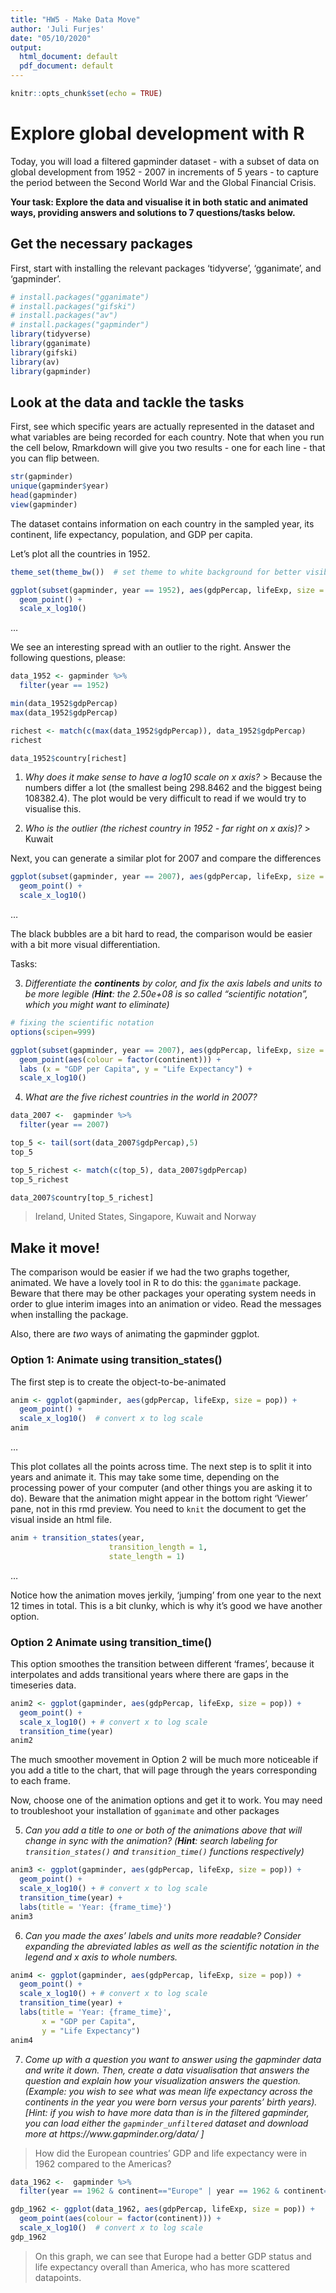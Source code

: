 ```yaml
---
title: "HW5 - Make Data Move"
author: 'Juli Furjes'
date: "05/10/2020"
output:
  html_document: default
  pdf_document: default
---
```


```r
knitr::opts_chunk$set(echo = TRUE)
```

#  Explore global development with R
Today, you will load a filtered gapminder dataset -  with a subset of data on global development from 1952 - 2007 in increments of 5 years - to capture the period between the Second World War and the Global Financial Crisis. 

**Your task: Explore the data and visualise it in both static and animated ways, providing answers and solutions to 7 questions/tasks below.**

## Get the necessary packages
First, start with installing the relevant packages 'tidyverse', 'gganimate', and 'gapminder'.

```r
# install.packages("gganimate")
# install.packages("gifski")
# install.packages("av")
# install.packages("gapminder")
library(tidyverse)
library(gganimate)
library(gifski)
library(av)
library(gapminder)
```

## Look at the data and tackle the tasks
First, see which specific years are actually represented in the dataset and what variables are being recorded for each country. Note that when you run the cell below, Rmarkdown will give you two results - one for each line - that you can flip between.
```r
str(gapminder)
unique(gapminder$year)
head(gapminder)
view(gapminder)
```

The dataset contains information on each country in the sampled year, its continent, life expectancy, population, and GDP per capita.

Let's plot all the countries in 1952.
```r
theme_set(theme_bw())  # set theme to white background for better visibility

ggplot(subset(gapminder, year == 1952), aes(gdpPercap, lifeExp, size = pop)) +
  geom_point() +
  scale_x_log10()
```

...

We see an interesting spread with an outlier to the right. Answer the following questions, please:

```r
data_1952 <- gapminder %>% 
  filter(year == 1952)

min(data_1952$gdpPercap)
max(data_1952$gdpPercap)

richest <- match(c(max(data_1952$gdpPercap)), data_1952$gdpPercap)
richest

data_1952$country[richest]
```

1. *Why does it make sense to have a log10 scale on x axis?*
  > Because the numbers differ a lot (the smallest being 298.8462 and the biggest being 108382.4). The plot would be very difficult to read if we would try to visualise this.
  
2. *Who is the outlier (the richest country in 1952 - far right on x axis)?*
  > Kuwait


Next, you can generate a similar plot for 2007 and compare the differences
```r
ggplot(subset(gapminder, year == 2007), aes(gdpPercap, lifeExp, size = pop)) +
  geom_point() +
  scale_x_log10() 
```

...

The black bubbles are a bit hard to read, the comparison would be easier with a bit more visual differentiation.

Tasks:

3. *Differentiate the **continents** by color, and fix the axis labels and units to be more legible (**Hint**: the 2.50e+08 is so called "scientific notation", which you might want to eliminate)*

```r
# fixing the scientific notation
options(scipen=999)

ggplot(subset(gapminder, year == 2007), aes(gdpPercap, lifeExp, size = pop)) +
  geom_point(aes(colour = factor(continent))) +
  labs (x = "GDP per Capita", y = "Life Expectancy") +
  scale_x_log10()
```


4. *What are the five richest countries in the world in 2007?*

```r
data_2007 <-  gapminder %>% 
  filter(year == 2007)

top_5 <- tail(sort(data_2007$gdpPercap),5)
top_5

top_5_richest <- match(c(top_5), data_2007$gdpPercap)
top_5_richest

data_2007$country[top_5_richest]
```

  > Ireland, United States, Singapore, Kuwait and Norway

##  Make it move!

The comparison would be easier if we had the two graphs together, animated. We have a lovely tool in R to do this: the `gganimate` package. Beware that there may be other packages your operating system needs in order to glue interim images into an animation or video. Read the messages when installing the package.

Also, there are *two* ways of animating the gapminder ggplot.

### Option 1: Animate using transition_states() 

The first step is to create the object-to-be-animated
```r
anim <- ggplot(gapminder, aes(gdpPercap, lifeExp, size = pop)) +
  geom_point() +
  scale_x_log10()  # convert x to log scale
anim
```

...

This plot collates all the points across time. The next step is to split it into years and animate it. This may take some time, depending on the processing power of your computer (and other things you are asking it to do). Beware that the animation might appear in the bottom right 'Viewer' pane, not in this rmd preview. You need to `knit` the document to get the visual inside an html file.

```r
anim + transition_states(year, 
                      transition_length = 1,
                      state_length = 1)

```
...

Notice how the animation moves jerkily, 'jumping' from one year to the next 12 times in total. This is a bit clunky, which is why it's good we have another option. 


### Option 2 Animate using transition_time()
This option smoothes the transition between different 'frames', because it interpolates and adds transitional years where there are gaps in the timeseries data.

```r
anim2 <- ggplot(gapminder, aes(gdpPercap, lifeExp, size = pop)) +
  geom_point() +
  scale_x_log10() + # convert x to log scale
  transition_time(year)
anim2
```

The much smoother movement in Option 2 will be much more noticeable if you add a title to the chart, that will page through the years corresponding to each frame.

Now, choose one of the animation options and get it to work. You may need to troubleshoot your installation of `gganimate` and other packages 


5. *Can you add a title to one or both of the animations above that will change* 
 *in sync with the animation?* *(**Hint**: search labeling for `transition_states()` and `transition_time()` functions respectively)*
 
```r
anim3 <- ggplot(gapminder, aes(gdpPercap, lifeExp, size = pop)) +
  geom_point() +
  scale_x_log10() + # convert x to log scale
  transition_time(year) +
  labs(title = 'Year: {frame_time}')
anim3
```
 
6. *Can you made the axes' labels and units more readable? Consider expanding the abreviated lables as well as the scientific notation in the legend and x axis to whole numbers.*

```r
anim4 <- ggplot(gapminder, aes(gdpPercap, lifeExp, size = pop)) +
  geom_point() +
  scale_x_log10() + # convert x to log scale
  transition_time(year) +
  labs(title = 'Year: {frame_time}',
       x = "GDP per Capita",
       y = "Life Expectancy")
anim4
```

7. *Come up with a question you want to answer using the gapminder data and write it down. Then, create a data visualisation that answers the question and explain how your visualization answers the question. (Example: you wish to see what was mean life expectancy across the continents in the year you were born versus your parents' birth years). [Hint: if you wish to have more data than is in the filtered gapminder, you can load either the `gapminder_unfiltered` dataset and download more at https://www.gapminder.org/data/ ]*

  > How did the European countries' GDP and life expectancy were in 1962 compared to the Americas?
  
```r
data_1962 <-  gapminder %>% 
  filter(year == 1962 & continent=="Europe" | year == 1962 & continent=="Americas")

gdp_1962 <- ggplot(data_1962, aes(gdpPercap, lifeExp, size = pop)) +
  geom_point(aes(colour = factor(continent))) +
  scale_x_log10()  # convert x to log scale
gdp_1962
```
  > On this graph, we can see that Europe had a better GDP status and life expectancy overall than America, who has more scattered datapoints.
